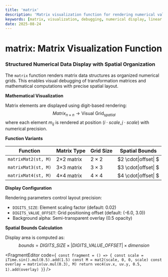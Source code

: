 ```yaml
---
title: 'matrix'
description: 'Matrix visualization function for rendering numerical values with spatial organization'
keywords: [matrix, visualization, debugging, numerical display, linear algebra, structured data]
date: 2025-08-24
---
```



# matrix: Matrix Visualization Function

### Structured Numerical Data Display with Spatial Organization

The `matrix` function renders matrix data structures as organized numerical grids. This enables visual debugging of transformation matrices and mathematical computations with precise spatial layout.

**Mathematical Visualization**

Matrix elements are displayed using digit-based rendering:
$$Matrix_{n \times n} \rightarrow \text{Visual Grid}_{spatial}$$
where each element $m_{ij}$ is rendered at position $(i \cdot scale, j \cdot scale)$ with numerical precision.

**Function Variants**

| Function            | Matrix Type | Grid Size    | Spatial Bounds       |
| ------------------- | ----------- | ------------ | -------------------- |
| `matrixMat2(st, M)` | 2×2 matrix  | $2 \times 2$ | $2 \cdot\|offset\| $ |
| `matrixMat3(st, M)` | 3×3 matrix  | $3 \times 3$ | $3 \cdot\|offset\| $ |
| `matrixMat4(st, M)` | 4×4 matrix  | $4 \times 4$ | $4 \cdot\|offset\| $ |

**Display Configuration**

Rendering parameters control layout precision:

- `DIGITS_SIZE`: Element scaling factor (default: 0.02)
- `DIGITS_VALUE_OFFSET`: Grid positioning offset (default: (-6.0, 3.0))
- Background alpha: Semi-transparent overlay (0.5 opacity)

**Spatial Bounds Calculation**

Display area is computed as:
$$bounds = DIGITS\_SIZE \times |DIGITS\_VALUE\_OFFSET| \times dimension$$

<FragmentEditor
        code={`
const fragment = () => {
        const scale = iTime.sin().mul(0.5).add(1.5)
        const M = mat2(scale, 0, 0, scale)
        const overlay = matrix(uv.mul(0.3), M)
        return vec4(uv.x, uv.y, 0.5, 1).add(overlay)
}`}
/>
